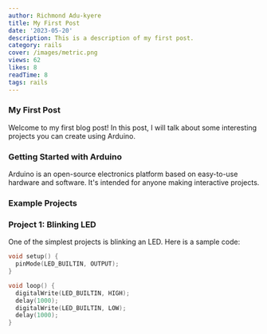 ```yaml
---
author: Richmond Adu-kyere
title: My First Post
date: '2023-05-20'
description: This is a description of my first post.
category: rails
cover: /images/metric.png
views: 62
likes: 8
readTime: 8
tags: rails
---
```


### My First Post

Welcome to my first blog post! In this post, I will talk about some interesting projects you can create using Arduino.

### Getting Started with Arduino

Arduino is an open-source electronics platform based on easy-to-use hardware and software. It's intended for anyone making interactive projects.

### Example Projects

### Project 1: Blinking LED
One of the simplest projects is blinking an LED. Here is a sample code:
```cpp
void setup() {
  pinMode(LED_BUILTIN, OUTPUT);
}

void loop() {
  digitalWrite(LED_BUILTIN, HIGH);
  delay(1000);
  digitalWrite(LED_BUILTIN, LOW);
  delay(1000);
}
